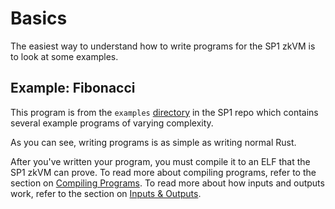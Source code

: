 
# Basics 

The easiest way to understand how to write programs for the SP1 zkVM is to look at some examples.

## Example: Fibonacci

This program is from the `examples` [directory](https://github.com/succinctlabs/sp1/tree/main/examples) in the SP1 repo which contains several example programs of varying complexity.

<Example />

As you can see, writing programs is as simple as writing normal Rust. 

After you've written your program, you must compile it to an ELF that the SP1 zkVM can prove. To read more about compiling programs, refer to the section on [Compiling Programs](./compiling.md). To read more about how inputs and outputs work, refer to the section on [Inputs & Outputs](./inputs-and-outputs.md).
